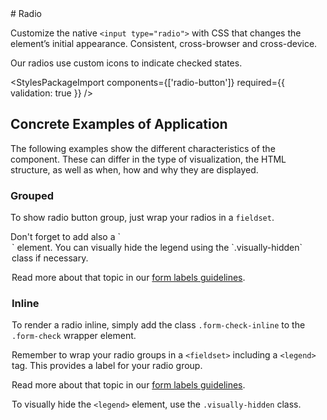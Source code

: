 

<Meta of={RadioStories} />

<div className="docs-title">
  # Radio

  <link-design of={JSON.stringify(RadioStories)}></link-design>
</div>

<div className="lead">
  Customize the native <code>&lt;input type="radio"&gt;</code> with CSS that changes the element’s
  initial appearance. Consistent, cross-browser and cross-device.
</div>

Our radios use custom icons to indicate checked states.

<Canvas sourceState="shown" of={RadioStories.Default} />
<div className="hide-col-default">
  <Controls of={RadioStories.Default} />
</div>

<StylesPackageImport components={['radio-button']} required={{ validation: true }} />

## Concrete Examples of Application

The following examples show the different characteristics of the component. These can differ in the type of visualization, the HTML structure, as well as when, how and why they are displayed.

### Grouped

To show radio button group, just wrap your radios in a `fieldset`.

<post-banner data-size="md">
  Don't forget to add also a `<legend>` element.
  You can visually hide the legend using the `.visually-hidden` class if necessary.

  Read more about that topic in our [form labels guidelines](/?path=/docs/13fb5dfe-6c96-4246-aa6a-6df9569f143f--docs).
</post-banner>

<Canvas of={RadioStories.Grouped} />

### Inline

To render a radio inline, simply add the class `.form-check-inline` to the `.form-check` wrapper element.

<post-banner data-size="md">
  Remember to wrap your radio groups in a <code>&lt;fieldset&gt;</code> including a <code>&lt;legend&gt;</code> tag.
  This provides a label for your radio group.

  Read more about that topic in our [form labels guidelines](/?path=/docs/13fb5dfe-6c96-4246-aa6a-6df9569f143f--docs).
</post-banner>

To visually hide the `<legend>` element, use the `.visually-hidden` class.

<Canvas of={RadioStories.Inline} />

